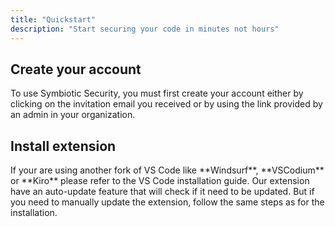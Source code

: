 ```yaml
---
title: "Quickstart"
description: "Start securing your code in minutes not hours"
---
```


## Create your account

To use Symbiotic Security, you must first create your account either by clicking on the invitation email you received or by using the link provided by an admin in your organization. 

## Install extension

<Columns cols={2}>
  <Card title="VS Code" icon="square-terminal" horizontal href="/content/devs/intro/install_vs_code">
    
  </Card>
  <Card title="Cursor" icon="box" horizontal href="/content/devs/intro/install_on_cursor">
    
  </Card>
</Columns>

<Tip>
  If your are using another fork of VS Code like **Windsurf**, **VSCodium** or **Kiro** please refer to the VS Code installation guide.
</Tip>

<Info>
  Our extension have an auto-update feature that will check if it need to be updated. But if you need to manually update the extension, follow the same steps as for the installation.
</Info>